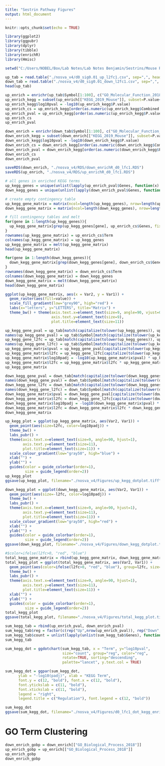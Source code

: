 ```yaml
---
title: "Sestrin Pathway Figures"
output: html_document
---
```


```r
knitr::opts_chunk$set(echo = TRUE)
```

```r
library(ggplot2)
library(ggpubr)
library(dplyr)
library(tibble)
library(enrichR)
library(Hmisc)
```

```r
setwd("C:/Users/NOBEL/Box/Lab Notes/Lab Notes Benjamin/Sestrins/Mouse RNA-Seq")
```

```r
up_tab = read.table("./nosva_v4/d0_sig0.01_up_l2fc1.csv", sep=",", header = TRUE, stringsAsFactors = FALSE)
down_tab = read.table("./nosva_v4/d0_sig0.01_down_l2fc1.csv", sep=",", header = TRUE, stringsAsFactors = FALSE)
head(up_tab)
```

```r
up_enrich = enrichr(up_tab$Symbol[1:100], c("GO_Molecular_Function_2018", "GO_Cellular_Component_2018", "GO_Biological_Process_2018", "KEGG_2019_Mouse"))
up_enrich_kegg = subset(up_enrich[["KEGG_2019_Mouse"]], subset=P.value<0.05)
up_enrich_kegg$log10pval = -log10(up_enrich_kegg$P.value)
up_enrich_cs = up_enrich_kegg[order(as.numeric(up_enrich_kegg$Combined.Score), decreasing=TRUE),]
up_enrich_pval = up_enrich_kegg[order(as.numeric(up_enrich_kegg$P.value), decreasing=FALSE),]
up_enrich_cs
up_enrich_pval
```

```r
down_enrich = enrichr(down_tab$Symbol[1:100], c("GO_Molecular_Function_2018", "GO_Cellular_Component_2018", "GO_Biological_Process_2018", "KEGG_2019_Mouse"))
down_enrich_kegg = subset(down_enrich[["KEGG_2019_Mouse"]], subset=P.value<0.05)
down_enrich_kegg$log10pval = -log10(down_enrich_kegg$P.value)
down_enrich_cs = down_enrich_kegg[order(as.numeric(down_enrich_kegg$Combined.Score), decreasing=TRUE),]
down_enrich_pval = down_enrich_kegg[order(as.numeric(down_enrich_kegg$P.value), decreasing=FALSE),]
down_enrich_cs
down_enrich_pval
```

```r
saveRDS(down_enrich, "./nosva_v4/RDS/down_enrichR_d0_lfc1.RDS")
saveRDS(up_enrich, "./nosva_v4/RDS/up_enrichR_d0_lfc1.RDS")
```


```r
# all genes in enriched KEGG terms
up_kegg_genes = unique(unlist(lapply(up_enrich_pval$Genes, function(x) strsplit(x, split=";"))))
down_kegg_genes = unique(unlist(lapply(down_enrich_pval$Genes, function(x) strsplit(x, split=";"))))

# create empty contingency table
up_kegg_gene_matrix = matrix(ncol=length(up_kegg_genes), nrow=length(up_enrich_cs$Term))
down_kegg_gene_matrix = matrix(ncol=length(down_kegg_genes), nrow=length(down_enrich_cs$Term))

# fill contingency tables and melt
for(gene in 1:length(up_kegg_genes)){
  up_kegg_gene_matrix[grep(up_kegg_genes[gene], up_enrich_cs$Genes, fixed=TRUE), gene] = 1
}
rownames(up_kegg_gene_matrix) = up_enrich_cs$Term
colnames(up_kegg_gene_matrix) = up_kegg_genes
up_kegg_gene_matrix = melt(up_kegg_gene_matrix)
head(up_kegg_gene_matrix)

for(gene in 1:length(down_kegg_genes)){
  down_kegg_gene_matrix[grep(down_kegg_genes[gene], down_enrich_cs$Genes, fixed=TRUE), gene] = 1
}
rownames(down_kegg_gene_matrix) = down_enrich_cs$Term
colnames(down_kegg_gene_matrix) = down_kegg_genes
down_kegg_gene_matrix = melt(down_kegg_gene_matrix)
head(down_kegg_gene_matrix)
```

```r
ggplot(up_kegg_gene_matrix, aes(x = Var2, y = Var1)) + 
  geom_raster(aes(fill=value)) + 
  scale_fill_gradient(low="grey90", high="red") +
  labs(x="letters", y="LETTERS", title="Matrix") +
  theme_bw() + theme(axis.text.x=element_text(size=9, angle=90, vjust=0.3),
                     axis.text.y=element_text(size=9),
                     plot.title=element_text(size=11))
```

```r
up_kegg_gene_pval = up_tab[match(capitalize(tolower(up_kegg_genes)), up_tab$Symbol),"padj"] # get pvalues for genes in kegg table
names(up_kegg_gene_pval) = up_tab$Symbol[match(capitalize(tolower(up_kegg_genes)), up_tab$Symbol)] # assign gene symbols as names
up_kegg_gene_l2fc = up_tab[match(capitalize(tolower(up_kegg_genes)), up_tab$Symbol),"log2FoldChange"] # repeat for log2foldchanges
names(up_kegg_gene_l2fc) = up_tab$Symbol[match(capitalize(tolower(up_kegg_genes)), up_tab$Symbol)]
up_kegg_gene_matrix$pval = up_kegg_gene_pval[capitalize(tolower(up_kegg_gene_matrix$Var2))] # assign pvalues to kegg table
up_kegg_gene_matrix$l2fc = up_kegg_gene_l2fc[capitalize(tolower(up_kegg_gene_matrix$Var2))]
up_kegg_gene_matrix$log10padj = -log10(up_kegg_gene_matrix$pval) * up_kegg_gene_matrix$value # only keep values for genes in pathway
up_kegg_gene_matrix$l2fc = up_kegg_gene_matrix$l2fc * up_kegg_gene_matrix$value
up_kegg_gene_matrix

down_kegg_gene_pval = down_tab[match(capitalize(tolower(down_kegg_genes)), down_tab$Symbol),"padj"]
names(down_kegg_gene_pval) = down_tab$Symbol[match(capitalize(tolower(down_kegg_genes)), down_tab$Symbol)]
down_kegg_gene_l2fc = down_tab[match(capitalize(tolower(down_kegg_genes)), down_tab$Symbol),"log2FoldChange"]
names(down_kegg_gene_l2fc) = down_tab$Symbol[match(capitalize(tolower(down_kegg_genes)), down_tab$Symbol)]
down_kegg_gene_matrix$pval = down_kegg_gene_pval[capitalize(tolower(down_kegg_gene_matrix$Var2))]
down_kegg_gene_matrix$l2fc = down_kegg_gene_l2fc[capitalize(tolower(down_kegg_gene_matrix$Var2))]
down_kegg_gene_matrix$log10padj = -log10(down_kegg_gene_matrix$pval) * down_kegg_gene_matrix$value # only keep values for genes in pathway
down_kegg_gene_matrix$l2fc = down_kegg_gene_matrix$l2fc * down_kegg_gene_matrix$value
down_kegg_gene_matrix
```

```r
up_kegg_plot = ggplot(up_kegg_gene_matrix, aes(Var2, Var1)) +
  geom_point(aes(size=l2fc, color=log10padj)) +
  theme_bw() +
  labs_pubr() +
  theme(axis.text.x=element_text(size=9, angle=90, hjust=1),
        axis.text.y=element_text(size=11),
        plot.title=element_text(size=11)) +
  scale_colour_gradient(low="gray50", high="blue") +
  xlab("") +
  ylab("") +
  guides(color = guide_colorbar(order=1),
         size = guide_legend(order=2))
up_kegg_plot
ggsave(up_kegg_plot, filename="./nosva_v4/Figures/up_kegg_dotplot.tiff", units="in", width=8, height=3.5, dpi=320)
```

```r
down_kegg_plot = ggplot(down_kegg_gene_matrix, aes(Var2, Var1)) +
  geom_point(aes(size=-l2fc, color=log10padj)) +
  theme_bw() +
  labs_pubr() +
  theme(axis.text.x=element_text(size=9, angle=90, hjust=1),
        axis.text.y=element_text(size=11),
        plot.title=element_text(size=11)) +
  scale_colour_gradient(low="gray50", high="red") +
  xlab("") +
  ylab("") +
  guides(color = guide_colorbar(order=1),
         size = guide_legend(order=2))
ggsave(down_kegg_plot, filename="./nosva_v4/Figures/down_kegg_dotplot.tiff", units="in", width=8.5, height=3.75, dpi=320)
```

```r
#$color=ifelse(l2fc>0, "red", "blue")
total_kegg_gene_matrix = rbind(up_kegg_gene_matrix, down_kegg_gene_matrix)
total_kegg_plot = ggplot(total_kegg_gene_matrix, aes(Var2, Var1)) +
  geom_point(aes(color=ifelse(l2fc>0, "red", "blue"), group=l2fc, size=log10padj, alpha=0.8)) +
  theme_bw() +
  labs_pubr() +
  theme(axis.text.x=element_text(size=9, angle=90, hjust=1),
        axis.text.y=element_text(size=11),
        plot.title=element_text(size=11)) +
  xlab("") +
  ylab("") +
  guides(color = guide_colorbar(order=1),
         size = guide_legend(order=2))
total_kegg_plot
ggsave(total_kegg_plot, filename="./nosva_v4/Figures/total_kegg_plot.tiff", units="in", width=12, height=6, dpi=320)
```

```r
sum_kegg_tab = rbind(up_enrich_pval, down_enrich_pval)
sum_kegg_tab$reg = factor(c(rep("Up",nrow(up_enrich_pval)), rep("Down",nrow(down_enrich_pval))), levels = c("Down","Up"))
sum_kegg_tab$count = unlist(lapply(unlist(sum_kegg_tab$Genes), function(x) length(unlist(strsplit(unlist(x),";")))))
sum_kegg_tab

sum_kegg_dot = ggdotchart(sum_kegg_tab, x = "Term", y="log10pval", 
                          size="count", group="reg", color="reg", 
                          rotate=TRUE, sorting="descending",
                          palette="lancet", y.text.col = TRUE)

sum_kegg_dot = ggpar(sum_kegg_dot, 
      ylab = "-log10(padj)", xlab = "KEGG Term",
      font.y = c(12, "bold"), font.x = c(12, "bold"),
      font.ytickslab = c(11, "bold"),
      font.xtickslab = c(11, "bold"),
      legend = "right",
      legend.title = c("Regulation"), font.legend = c(12, "bold"))

sum_kegg_dot
ggsave(sum_kegg_dot, filename="./nosva_v4/Figures/d0_lfc1_dot_kegg_enrichR.tiff", units="in", width=8, height=5, dpi=320)
```

# GO Term Clustering
```r
down_enrich_gobp = down_enrich[["GO_Biological_Process_2018"]]
up_enrich_gobp = up_enrich[["GO_Biological_Process_2018"]]
up_enrich_gobp
down_enrich_gobp
```

